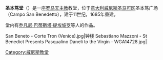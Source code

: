 {{Unreferenced|time=2020-01-17T14:21:04+00:00}}
{{Infobox religious building
| building_name   = 圣本笃堂
| image       = Chiesa di San Beneto Venezia.jpg
| location              = {{ITA}}[[威尼斯|威尼斯]]
| religious_affiliation =[[罗马天主教|罗马天主教]]
| architecture_style    = [[巴洛克|巴洛克]]
| year_completed      = 1685 
}}
'''圣本笃堂'''（{{lang-it|Chiesa di San Benedetto}}）是一座[[罗马天主教|罗马天主教]]教堂，位于[[意大利|意大利]][[威尼斯|威尼斯]][[圣马可区|圣马可区]]圣本笃广场（Campo San Benedetto），建于11世纪，1685年重建。

堂内有[[乔凡尼·巴蒂斯塔·提埃坡罗|乔凡尼·巴蒂斯塔·提埃坡罗]]等人的作品。

<gallery>
San Beneto - Corte Tron (Venice).jpg|钟楼
Sebastiano Mazzoni - St Benedict Presents Pasqualino Daneli to the Virgin - WGA14728.jpg| 
</gallery>

{{european building-stub}}
[[Category:威尼斯教堂|Category:威尼斯教堂]]